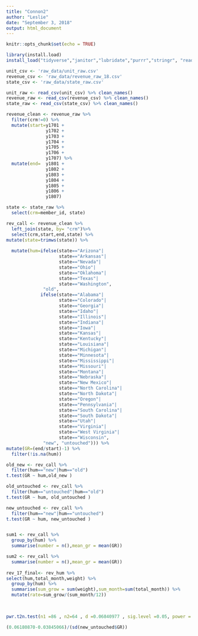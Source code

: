 ```yaml
---
title: "Connon2"
author: "Leslie"
date: "September 3, 2018"
output: html_document
---
```


```r
knitr::opts_chunk$set(echo = TRUE)
```


```r

library(install.load)
install_load("tidyverse","janitor","lubridate","purrr","stringr", "readr", "dplyr", "tidyr", "readxl", "data.table", "tidyselect", "knitr","kableExtra", "parsedate","rio","stringi","stringr","ggplot2","grid","gtable") # list packages needed
```

```r
unit_csv <- 'raw_data/unit_raw.csv'
revenue_csv <- 'raw_data/revenue_raw_18.csv'
state_csv <- 'raw_data/state_raw.csv'
```

```r
unit_raw <- read_csv(unit_csv) %>% clean_names()
revenue_raw <- read_csv(revenue_csv) %>% clean_names()
state_raw <- read_csv(state_csv) %>% clean_names()
```

```r

revenue_clean <- revenue_raw %>% 
  filter(crm!=0) %>% 
  mutate(start=y1701 + 
               y1702 +
               y1703 + 
               y1704 +
               y1705 + 
               y1706 +
               y1707) %>% 
  mutate(end=  y1801 + 
               y1802 +
               y1803 + 
               y1804 +
               y1805 + 
               y1806 +
               y1807)
```

```r

state <- state_raw %>% 
  select(crm=member_id, state)

rev_call <- revenue_clean %>% 
  left_join(state, by= "crm")%>%
  select(crm,start,end,state) %>% 
mutate(state=trimws(state)) %>% 
  
  mutate(hum=ifelse(state=="Arizona"|
                    state=="Arkansas"|
                    state=="Nevada"|
                    state=="Ohio"|
                    state=="Oklahoma"|
                    state=="Texas"|
                    state=="Washington",
              "old",
             ifelse(state=="Alabama"|
                    state=="Colorado"|
                    state=="Georgia"|
                    state=="Idaho"|
                    state=="Illinois"|
                    state=="Indiana"|
                    state=="Iowa"|
                    state=="Kansas"|
                    state=="Kentucky"|
                    state=="Louisiana"|
                    state=="Michigan"|
                    state=="Minnesota"|
                    state=="Mississippi"|
                    state=="Missouri"|
                    state=="Montana"|
                    state=="Nebraska"|
                    state=="New Mexico"|
                    state=="North Carolina"|
                    state=="North Dakota"|
                    state=="Oregon"|
                    state=="Pennsylvania"|
                    state=="South Carolina"|
                    state=="South Dakota"|
                    state=="Utah"|
                    state=="Virginia"|
                    state=="West Virginia"|
                    state=="Wisconsin",
              "new", "untouched"))) %>% 
mutate(GR=(end/start)-1) %>% 
  filter(!is.na(hum))

old_new <- rev_call %>% 
  filter(hum=="new"|hum=="old")
t.test(GR ~ hum,old_new )

old_untouched <- rev_call %>% 
  filter(hum=="untouched"|hum=="old")
t.test(GR ~ hum, old_untouched )

new_untouched <- rev_call %>% 
  filter(hum=="new"|hum=="untouched")
t.test(GR ~ hum, new_untouched )


sum1 <- rev_call %>% 
  group_by(hum) %>% 
  summarise(number = n(),mean_gr = mean(GR))

sum2 <- rev_call %>% 
  summarise(number = n(),mean_gr = mean(GR))
            
rev_17_final<- rev_hum %>%        
select(hum,total_month,weight) %>% 
  group_by(hum) %>% 
  summarise(sum_grow = sum(weight),sum_month=sum(total_month)) %>% 
  mutate(rate=sum_grow/(sum_month/12))
  
  
```
```r
pwr.t2n.test(n1 =86 , n2=64 , d =0.06840977 , sig.level =0.05, power = )
```

```r
(0.06180870-0.03845066)/(sd(new_untouched$GR))
```

